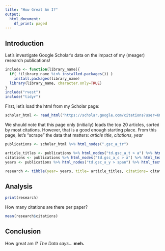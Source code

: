 ```yaml
---
title: "How Great Am I?"
output:
  html_document:
    df_print: paged
---
```


## Introduction
Let's investigate Google Scholar's data on the impact of my (meager) 
research publications!

```r
include <- function(library_name){
  if( !(library_name %in% installed.packages()) )
    install.packages(library_name) 
  library(library_name, character.only=TRUE)
}
include("rvest")
include("tidyr")
```

First, let's load the html from my Scholar page:
```r
scholar_html <- read_html("https://scholar.google.com/citations?user=KmIt5HIAAAAJ&hl=en")
```
We should note that this page only (initially) loads the top 20 articles, sorted by most citations.
However, that is a good enough starting place. From this page, let's "scrape" the data that matters:
*article title*, *citations*, *year*

```r
publications <- scholar_html %>% html_nodes(".gsc_a_tr")

article_titles <- publications %>% html_nodes("td.gsc_a_t > a") %>% html_text() %>% as.character()
citations <- publications %>% html_nodes("td.gsc_a_c > a") %>% html_text() %>% as.integer()
years <- publications %>% html_nodes("td.gsc_a_y > span") %>% html_text() %>% as.integer()

research <- tibble(year= years, title= article_titles, citations= citations)
```

## Analysis
```r
print(research)
```
How many citations are there per paper?
```r
mean(research$citations)
```

## Conclusion

How great am I? *The Data says*... **meh.**
